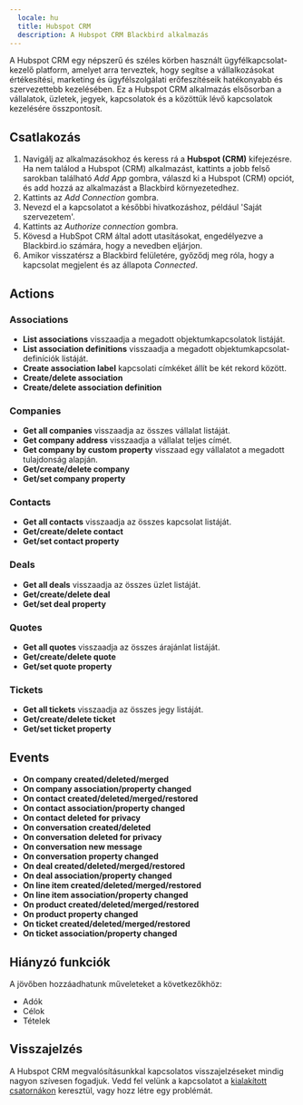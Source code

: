 ```yaml
---
  locale: hu
  title: Hubspot CRM
  description: A Hubspot CRM Blackbird alkalmazás
---
```


<LinkCard title="Megtekintés Githubon" target="_blank" href="https://github.com/bb-io/HubspotCRM" icon="github" />

A Hubspot CRM egy népszerű és széles körben használt ügyfélkapcsolat-kezelő platform, amelyet arra terveztek, hogy segítse a vállalkozásokat értékesítési, marketing és ügyfélszolgálati erőfeszítéseik hatékonyabb és szervezettebb kezelésében. Ez a Hubspot CRM alkalmazás elsősorban a vállalatok, üzletek, jegyek, kapcsolatok és a közöttük lévő kapcsolatok kezelésére összpontosít.

## Csatlakozás
1. Navigálj az alkalmazásokhoz és keress rá a **Hubspot (CRM)** kifejezésre. Ha nem találod a Hubspot (CRM) alkalmazást, kattints a jobb felső sarokban található _Add App_ gombra, válaszd ki a Hubspot (CRM) opciót, és add hozzá az alkalmazást a Blackbird környezetedhez.
2. Kattints az _Add Connection_ gombra.
3. Nevezd el a kapcsolatot a későbbi hivatkozáshoz, például 'Saját szervezetem'.
4. Kattints az _Authorize connection_ gombra.
5. Kövesd a HubSpot CRM által adott utasításokat, engedélyezve a Blackbird.io számára, hogy a nevedben eljárjon.
6. Amikor visszatérsz a Blackbird felületére, győződj meg róla, hogy a kapcsolat megjelent és az állapota _Connected_.

## Actions

### Associations

-   **List associations** visszaadja a megadott objektumkapcsolatok listáját.
-   **List association definitions** visszaadja a megadott objektumkapcsolat-definíciók listáját.
-   **Create association label** kapcsolati címkéket állít be két rekord között.
-   **Create/delete association**
-   **Create/delete association definition**

### Companies

-  **Get all companies** visszaadja az összes vállalat listáját.
-  **Get company address** visszaadja a vállalat teljes címét.
-  **Get company by custom property** visszaad egy vállalatot a megadott tulajdonság alapján.
-  **Get/create/delete company**
-  **Get/set company property**

### Contacts

-  **Get all contacts** visszaadja az összes kapcsolat listáját.
-  **Get/create/delete contact**
-  **Get/set contact property**

### Deals 

-  **Get all deals** visszaadja az összes üzlet listáját.
-  **Get/create/delete deal**
-  **Get/set deal property**

### Quotes

-  **Get all quotes** visszaadja az összes árajánlat listáját.
-  **Get/create/delete quote**
-  **Get/set quote property**

### Tickets

-  **Get all tickets** visszaadja az összes jegy listáját.
-  **Get/create/delete ticket**
-  **Get/set ticket property**

## Events

-   **On company created/deleted/merged**
-   **On company association/property changed**
-   **On contact created/deleted/merged/restored**
-   **On contact association/property changed**
-   **On contact deleted for privacy**
-   **On conversation created/deleted**
-   **On conversation deleted for privacy**
-   **On conversation new message**
-   **On conversation property changed**
-   **On deal created/deleted/merged/restored**
-   **On deal association/property changed**
-   **On line item created/deleted/merged/restored**
-   **On line item association/property changed**
-   **On product created/deleted/merged/restored**
-   **On product property changed**
-   **On ticket created/deleted/merged/restored**
-   **On ticket association/property changed**

## Hiányzó funkciók

A jövőben hozzáadhatunk műveleteket a következőkhöz:

-   Adók
-   Célok
-   Tételek

## Visszajelzés

A Hubspot CRM megvalósításunkkal kapcsolatos visszajelzéseket mindig nagyon szívesen fogadjuk. Vedd fel velünk a kapcsolatot a [kialakított csatornákon](https://www.blackbird.io/) keresztül, vagy hozz létre egy problémát.